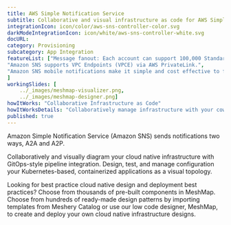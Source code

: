 ```yaml
---
title: AWS Simple Notification Service  
subtitle: Collaborative and visual infrastructure as code for AWS Simple Notification Service
integrationIcon: icon/color/aws-sns-controller-color.svg
darkModeIntegrationIcon: icon/white/aws-sns-controller-white.svg
docURL: 
category: Provisioning
subcategory: App Integration
featureList: ["Message fanout: Each account can support 100,000 Standard topics and each topic supports up to 12.5M subscriptions.",
"Amazon SNS supports VPC Endpoints (VPCE) via AWS PrivateLink.",
"Amazon SNS mobile notifications make it simple and cost effective to fan out mobile push notifications to iOS, Android, Fire, Windows, and Baidu devices."
]
workingSlides: [
    ../_images/meshmap-visualizer.png,
    ../_images/meshmap-designer.png]
howItWorks: "Collaborative Infrastructure as Code"
howItWorksDetails: "Collaboratively manage infrastructure with your coworkers synchronously sharing the same designs."
published: true
---
```

<p>
    Amazon Simple Notification Service (Amazon SNS) sends notifications two ways, A2A and A2P.
</p>
<p>
    Collaboratively and visually diagram your cloud native infrastructure with GitOps-style pipeline integration. Design, test, and manage configuration your Kubernetes-based, containerized applications as a visual topology.
</p>
<p>
    Looking for best practice cloud native design and deployment best practices? Choose from thousands of pre-built components in MeshMap. Choose from hundreds of ready-made design patterns by importing templates from Meshery Catalog or use our low code designer, MeshMap, to create and deploy your own cloud native infrastructure designs.
</p>